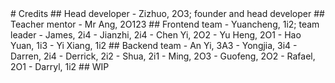 
<Head>
	<title>Credits</title>
</Head>


<Container text>
  <main className={styles['top-padded']}>
    # Credits
    ## Head developer
	  - Zizhuo, 2O3; founder and head developer
    ## Teacher mentor
	  - Mr Ang, 2O123
    ## Frontend team
    - Yuancheng, 1i2; team leader
    - James, 2i4
    - Jianzhi, 2i4
    - Chen Yi, 2O2
    - Yu Heng, 2O1
    - Hao Yuan, 1i3
    - Yi Xiang, 1i2
   ## Backend team
    - An Yi, 3A3
    - Yongjia, 3i4
    - Darren, 2i4
    - Derrick, 2i2
    - Shua, 2i1
    - Ming, 2O3
    - Guofeng, 2O2
    - Rafael, 2O1
    - Darryl, 1i2
    ## WIP
  </main>
</Container>
